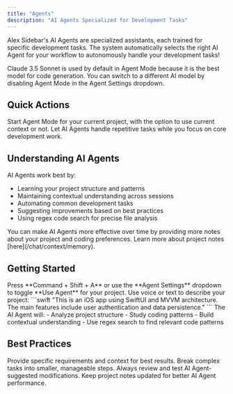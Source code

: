 ```yaml
---
title: "Agents"
description: "AI Agents Specialized for Development Tasks"
---
```


Alex Sidebar's AI Agents are specialized assistants, each trained for specific development tasks. The system automatically selects the right AI Agent for your workflow to autonomously handle your development tasks!

<Note>
Claude 3.5 Sonnet is used by default in Agent Mode because it is the best model for code generation. You can switch to a different AI model by disabling Agent Mode in the Agent Settings dropdown.
</Note>

## Quick Actions

<CardGroup cols={2}>
  <Card title="Command + Shift + A" icon="robot">
    Start Agent Mode for your current project, with the option to use current context or not.
  </Card>

  <Card title="Smart Automation" icon="wand-magic-sparkles">
    Let AI Agents handle repetitive tasks while you focus on core development work.
  </Card>
</CardGroup>

## Understanding AI Agents

AI Agents work best by:
- Learning your project structure and patterns
- Maintaining contextual understanding across sessions
- Automating common development tasks
- Suggesting improvements based on best practices
- Using regex code search for precise file analysis

<Note>
  You can make AI Agents more effective over time by providing more notes about your project and coding preferences. Learn more about project notes [here](/chat/context/memory).
</Note>

## Getting Started

<Steps>
  <Step title="Initialize AI Agent">
    Press **Command + Shift + A** or use the **Agent Settings** dropdown to toggle **Use Agent** for your project.
  </Step>

  <Step title="Project Introduction">
    Use voice or text to describe your project:
    ```swift
    "This is an iOS app using SwiftUI and MVVM architecture. 
    The main features include user authentication and data persistence."
    ```
  </Step>

  <Step title="Let AI Agent Learn">
    The AI Agent will:
    - Analyze project structure
    - Study coding patterns
    - Build contextual understanding
    - Use regex search to find relevant code patterns
  </Step>
</Steps>

## Best Practices

<CardGroup cols={2}>
  <Card title="Clear Communication" icon="message">
    Provide specific requirements and context for best results.
  </Card>

  <Card title="Iterative Development" icon="rotate">
    Break complex tasks into smaller, manageable steps.
  </Card>

  <Card title="Review Changes" icon="code-pull-request">
    Always review and test AI Agent-suggested modifications.
  </Card>

  <Card title="Maintain Context" icon="brain-circuit">
    Keep project notes updated for better AI Agent performance.
  </Card>
</CardGroup>